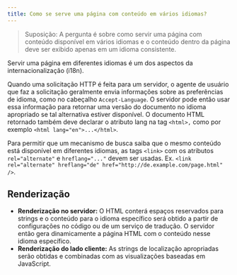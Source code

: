 ```yaml
---
title: Como se serve uma página com conteúdo em vários idiomas?
---
```


> Suposição: A pergunta é sobre como servir uma página com conteúdo disponível em vários idiomas e o conteúdo dentro da página deve ser exibido apenas em um idioma consistente.

Servir uma página em diferentes idiomas é um dos aspectos da internacionalização (i18n).

Quando uma solicitação HTTP é feita para um servidor, o agente de usuário que faz a solicitação geralmente envia informações sobre as preferências de idioma, como no cabeçalho `Accept-Language`. O servidor pode então usar essa informação para retornar uma versão do documento no idioma apropriado se tal alternativa estiver disponível. O documento HTML retornado também deve declarar o atributo lang na tag `<html>,` como por exemplo `<html lang="en">...</html>`.

Para permitir que um mecanismo de busca saiba que o mesmo conteúdo está disponível em diferentes idiomas, as tags `<link>` com os atributos `rel="alternate"` e `hreflang="..."` devem ser usadas. Ex. `<link rel="alternate" hreflang="de" href="http://de.example.com/page.html" />`.

## Renderização

- **Renderização no servidor:** O HTML conterá espaços reservados para strings e o conteúdo para o idioma específico será obtido a partir de configurações no código ou de um serviço de tradução. O servidor então gera dinamicamente a página HTML com o conteúdo nesse idioma específico.
- **Renderização do lado cliente:** As strings de localização apropriadas serão obtidas e combinadas com as visualizações baseadas em JavaScript.
